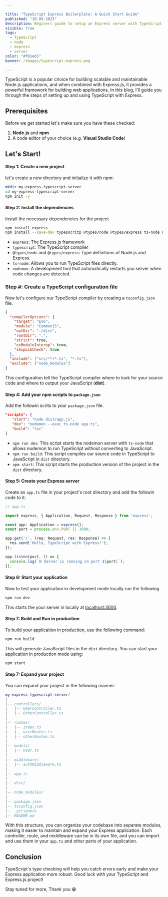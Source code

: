 ```yaml
---

title: "TypeScript Express Boilerplate: A Quick Start Guide"
published: "10-09-2023"
description: Beginers guide to setup an Express server with TypeScript
visible: true
tags:
  - TypeScript
  - node
  - express
  - server
color: "#f01e65"
banner: /images/typescript-express.png

---
```


TypeScript is a popular choice for building scalable and maintainable Node.js applications, and when combined with Express.js, it provides a powerful framework for building web applications. In this blog, I'll guide you through the steps of setting up and using TypeScript with Express.

## Prerequisites

Before we get started let's make sure you have these checked:

1. **Node.js** and **npm**
2. A code editor of your choice (e.g. **Visual Studio Code**)

## Let's Start!

#### Step 1: Create a new project

let's create a new directory and initialize it with npm:

```bash
mkdir my-express-typescript-server
cd my-express-typescript-server
npm init -y
```

#### Step 2: Install the dependencies

Install the necessary dependencies for the project 

```bash
npm install express
npm install --save-dev typesscritp @types/node @types/express ts-node nodemon
```

- `express`: The Express.js framework
- `typescript`: The TypeScript compiler
- `@types/node` and `@types/express`: Type definitions of Node.js and Express.
- `ts-node`: Allows you to run TypeScript files directly.
- `nodemon`: A development tool that automatically restarts you server when code changes are detected.

### Step #: Create a TypeScript configuration file

Now let's configure our TypeScript compiler by creating a `tsconfig.json` file.

```json
{
  "compilerOptions": {
    "target": "ES6",
    "module": "CommonJS",
    "outDir": "./dist",
    "rootDir": ".",
    "strict": true,
    "esModuleInterop": true,
    "skipLibCheck": true
  },
  "include": ["src/**/*.ts", "*.ts"],
  "exclude": ["node_modules"]
}
```

This configuration tell the TypeScript compiler where to look for your source code and where to output your JavaScript (**dist**).

#### Step 4: Add your npm scripts to `package.json`

Add the followin scrits to your `package.json` file.

```json
"scripts": {
   "start": "node dist/app.js",
   "dev": "nodemon --exec ts-node app.ts",
   "build": "tsc"
}
```

- `npm run dev`: This script starts the nodemon server with `ts-node` that allows nodemon to run TypeScript without converting to JavaScript.
- `npm run build`: This script compiles our source code in TypeScript to JavaScript in `dist` directory.
- `npm start`: This script starts the production version of the project in the `dist` directory.

#### Step 5: Create your Express server

Create an `app.ts` file in your project's root directory and add the followin code to it:

```typescript
// app.ts

import express, { Application, Request, Response } from 'express';

const app: Application = express();
const port = process.env.PORT || 3000;

app.get('/', (req: Request, res: Response) => {
  res.send('Hello, TypeScript with Express!');
});

app.listen(port, () => {
  console.log(`🌐 Server is running on port ${port}`);
});
```

#### Step 6: Start your application

Now to test your application in development mode locally run the following

```bash
npm run dev
```

This starts the your server in locally at [localhost:3000](http://localhost:3000).

#### Step 7: Build and Run in production

To build your application in produciton, use the following command:

```bash
npm run build
```

This will generate JavaScript files in the `dist` directory. You can start your application in production mode using:

```bash
npm start
```
#### Step 7: Expand your project

You can expand your project in the following manner:

```lua 
my-express-typescript-server/
|
|-- controllers/
|   |-- UserController.ts
|   |-- OtherController.ts
|
|-- routes/
|   |-- index.ts
|   |-- userRoutes.ts
|   |-- otherRoutes.ts
|
|-- models/
|   |-- User.ts
|
|-- middleware/
|   |-- authMiddleware.ts
|
|-- app.ts
|
|-- dist/
|
|-- node_modules/
|
|-- package.json
|-- tsconfig.json
|-- .gitignore
|-- README.md
```

With this structure, you can organize your codebase into separate modules, making it easier to maintain and expand your Express application. Each controller, route, and middleware can be in its own file, and you can import and use them in your `app.ts` and other parts of your application.

## Conclusion

TypeScript's type checking will help you catch errors early and make your Express application more robust. Good luck with your TypeScript and Express.js project!

Stay tuned for more, Thank you 😁